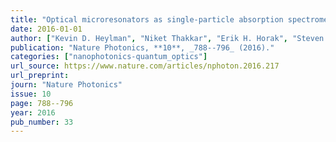 ```yaml
---
title: "Optical microresonators as single-particle absorption spectrometers"
date: 2016-01-01
author: ["Kevin D. Heylman", "Niket Thakkar", "Erik H. Horak", "Steven C. Quillin", "Charles Cherqui", "Kassandra A. Knapper", "David J. Masiello", "Randall H. Goldsmith"]
publication: "Nature Photonics, **10**, _788--796_ (2016)."
categories: ["nanophotonics-quantum_optics"]
url_source: https://www.nature.com/articles/nphoton.2016.217
url_preprint: 
journ: "Nature Photonics"
issue: 10
page: 788--796
year: 2016
pub_number: 33
---
```

